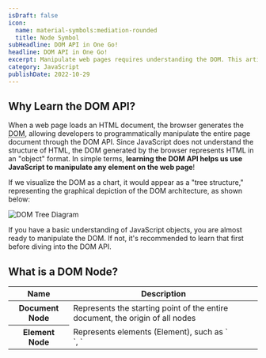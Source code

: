 ```yaml
---
isDraft: false
icon:
  name: material-symbols:mediation-rounded
  title: Node Symbol
subHeadline: DOM API in One Go!
headline: DOM API in One Go!
excerpt: Manipulate web pages requires understanding the DOM. This article quickly teaches you how to programmatically modify, access, edit, and listen to the DOM.
category: JavaScript
publishDate: 2022-10-29
---
```


## Why Learn the DOM API?

When a web page loads an HTML document, the browser generates the <abbr title="Document Object Model">DOM</abbr>, allowing developers to programmatically manipulate the entire page document through the DOM API. Since JavaScript does not understand the structure of HTML, the DOM generated by the browser represents HTML in an "object" format.
In simple terms, **learning the DOM API helps us use JavaScript to manipulate any element on the web page**!

If we visualize the DOM as a chart, it would appear as a "tree structure," representing the graphical depiction of the DOM architecture, as shown below:

![DOM Tree Diagram](./dom-tree.webp)

<Sidenote type="success">
  If you have a basic understanding of JavaScript objects, you are almost ready to manipulate the DOM. If not, it's
  recommended to learn that first before diving into the DOM API.
</Sidenote>

## What is a DOM Node?

<table>
    <thead>
        <tr>
            <th>Name</th>
            <th>Description</th>
        </tr>
    </thead>
    <tbody>
        <tr>
            <th style="min-width:60px">Document Node</th>
            <td>Represents the starting point of the entire document, the origin of all nodes</td>
        </tr>
        <tr>
            <th>Element Node</th>
            <td>Represents elements (Element), such as `<div>`, `<script>`, `<h1>`</td>
        </tr>
        <tr>
            <th>Attribute Node</th>
            <td>Represents attributes of elements like `id`, `class`</td>
        </tr>
        <tr>
            <th>Text Node</th>
            <td>Represents plain text content within elements or attributes; line breaks and spaces are also a type of text node.</td>
        </tr>
        <tr>
            <th>Comment Node</th>
            <td>Represents comments in the document</td>
        </tr>
    </tbody>
</table>

**Everything in an HTML document is a type of DOM node**, and common nodes can be referenced in the chart above. Nodes are the fundamental building blocks of the DOM, and understanding the different types of nodes helps clarify what content you want to select, what you have selected, and how to handle it. Later in the article, you will learn various methods to select these different types of nodes, allowing you to programmatically manipulate and listen to them to achieve programmatic control over the web page.

Next, we will divide the content into three main sections, learning step by step how to use JavaScript to manipulate web pages through the DOM API, **learning to access, edit, and listen to the DOM**.

## 1. Selecting DOM Nodes

HTML elements have a hierarchical relationship, which is also reflected in the structure of the DOM. You can grab different related nodes based on a single node. For example, consider the following code:

```html
<div>
  <h2>A List</h2>
  <ul>
    <li>List Item 01</li>
    <li>List Item 02</li>
  </ul>
</div>
```

For the `<ul>` element: `<h2>` is its sibling, `<div>` is its parent, and `<li>` is its child. Once you understand the relationships between elements, you can use different methods to select nodes in the web page.

### Common Practical Examples

In most situations, you don't need to remember too many selection methods; just remember the commonly used ones. For example, using [`querySelector`](https://developer.mozilla.org/en-US/docs/Web/API/Document/querySelector) for selecting a single element and [`querySelectorAll`](https://developer.mozilla.org/en-US/docs/Web/API/Document/querySelectorAll) for selecting multiple elements can handle about 90% of scenarios.

```html
<div id="foobar" class="foobar">Hello, World</div>
<ul>
  <li>Item 01</li>
  <li>Item 02</li>
  <li>Item 03</li>
</ul>

<script>
  // Select elements matching the .foobar selector group based on document
  const foobar = document.querySelector('.foobar');
  // Select all li within ul based on document
  const foobar2 = document.querySelectorAll('ul li');
</script>
```

<Sidenote type="warning">
  If you feel unfamiliar with the concepts, practicing a few times can be more helpful than just reading the
  documentation. Here is an online [CodePen](https://codepen.io/riecball/pen/VwBMWPy) template where you can copy and
  practice selecting elements.
</Sidenote>

### More Advanced DOM Node Selection

After practicing different methods of selecting DOM elements, you'll find that the results returned by different methods can vary. This is because they select different "things." There are four types of results you may encounter. The details are summarized in the following list and table:

#### Node

The basic building block of the DOM; anything in the DOM is a node.

#### Element

An element is a type of node. For example, `<h1>`, `<body>`, and `<div>` are all elements.

#### NodeList

A collection of nodes, similar to an array, with indexing and a `forEach` method. Most of the time, it is static, meaning changes in the DOM do not reflect in the data.

#### HTMLCollection

A collection of elements, similar to an array, with indexing. It is a dynamic collection, meaning changes in the DOM will reflect in the data.

<table class="table-fluid">
    <thead>
        <tr>
            <th style="min-width:100px">Name</th>
            <th>Element</th>
            <th>Node</th>
        </tr>
    </thead>
    <tbody>
        <tr>
            <th>Content</th>
            <td>Only allows HTML elements (like `<span>`, `<div>`, etc.)</td>
            <td>Allows any node present in the HTML document (comments, text nodes count)</td>
        </tr>
        <tr>
            <th>Methods and Properties</th>
            <td>A special type of node with some extra properties</td>
            <td>The most basic HTML component with some fundamental properties</td>
        </tr>
        <tr>
            <th>When to Use</th>
            <td>Most of the time</td>
            <td>When selecting things other than HTML tags</td>
        </tr>
    </tbody>
</table>

<table>
  <thead>
    <tr>
      <th style="min-width:120px">Name</th>
      <th>HTMLCollection</th>
      <th>NodeList</th>
    </tr>
  </thead>
  <tbody>
    <tr>
      <th>Description</th>
      <td>A collection of document elements</td>
      <td>A collection of document nodes</td>
    </tr>
    <tr>
      <th>Array Methods Available</th>
      <td>None</td>
      <td>Only forEach</td>
    </tr>
    <tr>
      <th>Live Update</th>
      <td>Yes</td>
      <td>Mostly not</td>
    </tr>
  </tbody>
</table>

## 2. Editing DOM Nodes

After selecting the DOM nodes, let's print the results to see what properties are available:

```html
<div id="foobar">Hello</div>

<script>
  // Based on the document, select the first element with id foobar and print it
  console.log(document.getElementById('foobar'));
</script>
```

You will get a print result similar to the one shown in the animated image below:

<Video
  width={676}
  height={276}
  data={[
    {
      type: 'webm',
      src: 'images/posts/dom-from-the-begineeing/dom-log.webm',
    },
    {
      type: 'mp4',
      src: 'images/posts/dom-from-the-begineeing/dom-log.mp4',
    },
  ]}
></Video>

You can see that each element object has many properties, which may seem very complex. However, the commonly used properties are actually not many, and you can refer to the documentation when needed. Below are examples of the two most commonly selected property types (changing styles and content):

### Changing Element Style

To modify the style of an element, you can start with the `class` property and the `style` property. You can directly modify the element's properties to achieve the style changes. For example:

```javascript
// Modify the element's style property:
element.style.backgroundColor = 'red';
element.style.marginTop = '16px';
element.style['padding-top'] = '16px';
```

```javascript
// Modify the element's style property:
element.classList.add('active'); // Add "active" class
element.classList.remove('active'); // Remove "active" class
element.classList.toggle('active'); // Toggle "active" class
```

### Changing Element Content

To modify the content of an element, it can generally be divided into "modifying HTML" and "modifying plain text," depending on the needs. For example:

```javascript
// Modify the HTML content of the selected element
document.getElementById('foobar').innerHTML = '<h1>This is some text</h1>';
// Modify the text content of the selected element
document.getElementById('foobar').innerText = 'This is some text';
```

<Sidenote type="warning">
  When using `innerHTML`, special attention should be paid to the data source. Malicious data sources can execute
  harmful code through `innerHTML` (Cross-Site Scripting <abbr title="Cross Site Scripting">XSS</abbr>). Ensure that the
  injected data source is trustworthy.
</Sidenote>

## 3. Listening to DOM Nodes

### addEventListener Event Listener

If you want to know what interactions users have with the webpage, you can use the [`addEventListener`](https://developer.mozilla.org/en-US/docs/Web/API/EventTarget/addEventListener) method to listen for element activities. Most of the time, examples one and two can meet all event listening requirements. The syntax is as follows:

```javascript
addEventListener(type, listener, options);
```

- Parameter one: [Type of event](https://developer.mozilla.org/en-US/docs/Web/Events)
- Parameter two: Callback function, which will be executed when the event is triggered
- Parameter three: Specifies the [options](https://developer.mozilla.org/en-US/docs/Web/API/EventTarget/addEventListener#parameters) related to the event listener

```javascript
// Use the element's addEventListener method to call the clicked function when "click" occurs
// All three of the following methods are valid

// Example one: Call an external function
element.addEventListener('click', clicked);
function clicked() {
  // ...
}

// Example two: Call an anonymous function
element.addEventListener('click', function () {
  // ...
});

// Example three: Add a settings object: this event listener will stop listening after being activated once
element.addEventListener('click', function () {}, { once: true });
```

### removeEventListener Remove Event Listener

When event listeners are no longer needed, they can be manually removed to avoid performance issues caused by too many background event listeners. This method can only remove event listeners that are executed by calling external functions; event listeners that call anonymous functions cannot be removed.

```javascript
// Add listener
element.addEventListener('mousemove', myFunction);

// Remove listener
element.removeEventListener('mousemove', myFunction);
```

### Listening to Forms

When you want users to input data, that's where the `<form>` comes into play. It provides a series of basic methods and interfaces that allow us to conveniently, quickly, and standardize the retrieval of user input data. The `submit` event listener can be used to capture the submitted form.

```javascript
<form data-form>
  <input name="userInput" type="text"> // Set name for later retrieval
  <input type="submit">
</form>
```

```javascript
const form = document.querySelector('[data-form]');
// Handle submission
form.addEventListener('submit', (e) => {
  console.log(e.target.userInput.value); // Get the value of name = "userInput"
  e.preventDefault(); // Cancel default event (redirect page)
  e.target.reset(); // Clear the form
});
```

### Preventing Default Behavior

Certain elements have default "events," such as clicking `<a>` or submitting `<form>`, which will redirect to other pages. In these cases, `preventDefault` can be used to cancel these default events. Additionally, passing `false` at the end of the event listener also has the same effect of preventing default behavior.

```javascript
element.addEventListener('click', (e) => {
  e.preventDefault(); // Capture the event and prevent default behavior
});
```

## Summary

- The DOM is a way to represent documents as objects, structured like a tree.
- Any information in an HTML document is a type of node in the DOM.
- Selecting multiple nodes returns a NodeList, while selecting multiple elements returns an HTMLCollection; both are array-like objects.
- Nodes have many default methods and properties that can be queried after printing them in the terminal.

<Sidenote type="success">
  <a target="_blank" href="/images/posts/dom-from-the-begineeing/dom-cheatsheet-full.webp">
    There are many methods, feeling confused? No worries, here are two cheat sheets for reference.
  </a>
  ![DOM Tree Diagram](./cheat-sheet-demo.webp)
</Sidenote>

This article is based on the introductory topic I covered in the [Hex School](https://www.hexschool.com/) JS live class, which includes answers. If you're interested, feel free to practice here: [JS Live Class - Fall 2022 - DOM Manipulation](https://codepen.io/riecball/pen/XWYrmKz)

## References

- [Introduction to the DOM - MDN](https://developer.mozilla.org/en-US/docs/Web/API/Document_Object_Model/Introduction)
- [Javascript HTML DOM - W3C](https://www.w3schools.com/js/js_htmldom.asp)
- [DOM - GeeksforGeeks](https://www.geeksforgeeks.org/dom-document-object-model/)
